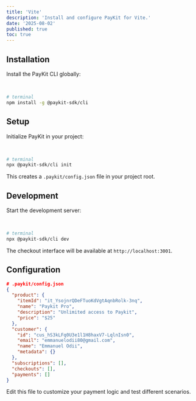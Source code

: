 ```yaml
---
title: 'Vite'
description: 'Install and configure PayKit for Vite.'
date: '2025-08-02'
published: true
toc: true
---
```


## Installation

Install the PayKit CLI globally:

<br />

```bash
# terminal
npm install -g @paykit-sdk/cli
```

## Setup

Initialize PayKit in your project:

<br />

```bash
# terminal
npx @paykit-sdk/cli init
```

This creates a `.paykit/config.json` file in your project root.

## Development

Start the development server:

<br />

```bash
# terminal
npx @paykit-sdk/cli dev
```

The checkout interface will be available at `http://localhost:3001`.

## Configuration

```json
# .paykit/config.json
{
  "product": {
    "itemId": "it_YsojnrQDeFTuoKdVgtAqnbRolk-3nq",
    "name": "Paykit Pro",
    "description": "Unlimited access to Paykit",
    "price": "$25"
  },
  "customer": {
    "id": "cus_hS3kLFq0U3e1l1H8haxV7-LqlnIsn0",
    "email": "emmanuelodii80@gmail.com",
    "name": "Emmanuel Odii",
    "metadata": {}
  },
  "subscriptions": [],
  "checkouts": [],
  "payments": []
}
```

Edit this file to customize your payment logic and test different scenarios.
